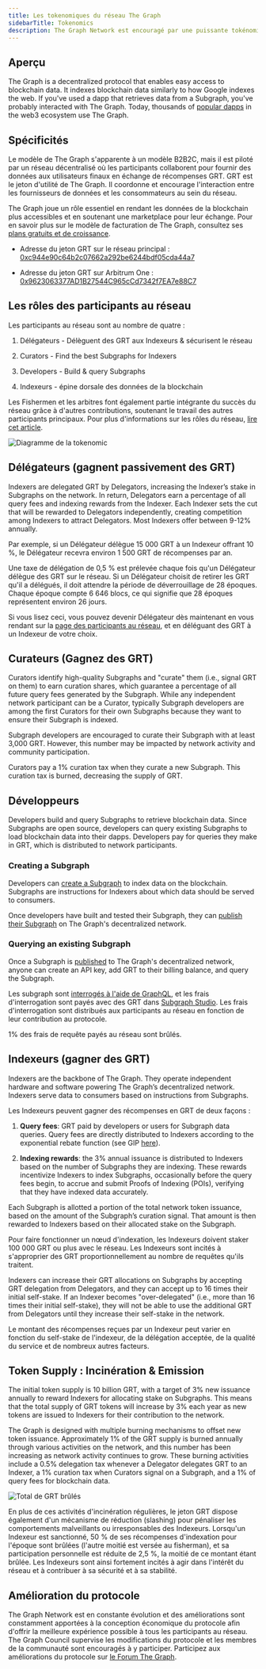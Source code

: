 ```yaml
---
title: Les tokenomiques du réseau The Graph
sidebarTitle: Tokenomics
description: The Graph Network est encouragé par une puissante tokénomic. Voici comment fonctionne GRT, le jeton d'utilité de travail natif de The Graph.
---
```


## Aperçu

The Graph is a decentralized protocol that enables easy access to blockchain data. It indexes blockchain data similarly to how Google indexes the web. If you've used a dapp that retrieves data from a Subgraph, you've probably interacted with The Graph. Today, thousands of [popular dapps](https://thegraph.com/explorer) in the web3 ecosystem use The Graph.

## Spécificités⁠

Le modèle de The Graph s'apparente à un modèle B2B2C, mais il est piloté par un réseau décentralisé où les participants collaborent pour fournir des données aux utilisateurs finaux en échange de récompenses GRT. GRT est le jeton d'utilité de The Graph. Il coordonne et encourage l'interaction entre les fournisseurs de données et les consommateurs au sein du réseau.

The Graph joue un rôle essentiel en rendant les données de la blockchain plus accessibles et en soutenant une marketplace pour leur échange. Pour en savoir plus sur le modèle de facturation de The Graph, consultez ses [plans gratuits et de croissance](/subgraphs/billing/).

- Adresse du jeton GRT sur le réseau principal : [0xc944e90c64b2c07662a292be6244bdf05cda44a7](https://etherscan.io/token/0xc944e90c64b2c07662a292be6244bdf05cda44a7)

- Adresse du jeton GRT sur Arbitrum One : [0x9623063377AD1B27544C965cCd7342f7EA7e88C7](https://arbiscan.io/token/0x9623063377ad1b27544c965ccd7342f7ea7e88c7)

## Les rôles des participants au réseau

Les participants au réseau sont au nombre de quatre :

1. Délégateurs - Délèguent des GRT aux Indexeurs & sécurisent le réseau

2. Curators - Find the best Subgraphs for Indexers

3. Developers - Build & query Subgraphs

4. Indexeurs - épine dorsale des données de la blockchain

Les Fishermen et les arbitres font également partie intégrante du succès du réseau grâce à d'autres contributions, soutenant le travail des autres participants principaux. Pour plus d'informations sur les rôles du réseau, [lire cet article](https://thegraph.com/blog/the-graph-grt-token-economics/).

![Diagramme de la tokenomic](/img/updated-tokenomics-image.png)

## Délégateurs (gagnent passivement des GRT)

Indexers are delegated GRT by Delegators, increasing the Indexer’s stake in Subgraphs on the network. In return, Delegators earn a percentage of all query fees and indexing rewards from the Indexer. Each Indexer sets the cut that will be rewarded to Delegators independently, creating competition among Indexers to attract Delegators. Most Indexers offer between 9-12% annually.

Par exemple, si un Délégateur délègue 15 000 GRT à un Indexeur offrant 10 %, le Délégateur recevra environ 1 500 GRT de récompenses par an.

Une taxe de délégation de 0,5 % est prélevée chaque fois qu'un Délégateur délègue des GRT sur le réseau. Si un Délégateur choisit de retirer les GRT qu'il a délégués, il doit attendre la période de déverrouillage de 28 époques. Chaque époque compte 6 646 blocs, ce qui signifie que 28 époques représentent environ 26 jours.

Si vous lisez ceci, vous pouvez devenir Délégateur dès maintenant en vous rendant sur la [page des participants au réseau](https://thegraph.com/explorer/participants/indexers), et en déléguant des GRT à un Indexeur de votre choix.

## Curateurs (Gagnez des GRT)

Curators identify high-quality Subgraphs and "curate" them (i.e., signal GRT on them) to earn curation shares, which guarantee a percentage of all future query fees generated by the Subgraph. While any independent network participant can be a Curator, typically Subgraph developers are among the first Curators for their own Subgraphs because they want to ensure their Subgraph is indexed.

Subgraph developers are encouraged to curate their Subgraph with at least 3,000 GRT. However, this number may be impacted by network activity and community participation.

Curators pay a 1% curation tax when they curate a new Subgraph. This curation tax is burned, decreasing the supply of GRT.

## Développeurs

Developers build and query Subgraphs to retrieve blockchain data. Since Subgraphs are open source, developers can query existing Subgraphs to load blockchain data into their dapps. Developers pay for queries they make in GRT, which is distributed to network participants.

### Creating a Subgraph

Developers can [create a Subgraph](/developing/creating-a-subgraph/) to index data on the blockchain. Subgraphs are instructions for Indexers about which data should be served to consumers.

Once developers have built and tested their Subgraph, they can [publish their Subgraph](/subgraphs/developing/publishing/publishing-a-subgraph/) on The Graph's decentralized network.

### Querying an existing Subgraph

Once a Subgraph is [published](/subgraphs/developing/publishing/publishing-a-subgraph/) to The Graph's decentralized network, anyone can create an API key, add GRT to their billing balance, and query the Subgraph.

Les subgraph sont [interrogés à l'aide de GraphQL](/subgraphs/querying/introduction/), et les frais d'interrogation sont payés avec des GRT dans [Subgraph Studio](https://thegraph.com/studio/). Les frais d'interrogation sont distribués aux participants au réseau en fonction de leur contribution au protocole.

1% des frais de requête payés au réseau sont brûlés.

## Indexeurs (gagner des GRT)

Indexers are the backbone of The Graph. They operate independent hardware and software powering The Graph’s decentralized network. Indexers serve data to consumers based on instructions from Subgraphs.

Les Indexeurs peuvent gagner des récompenses en GRT de deux façons :

1. **Query fees**: GRT paid by developers or users for Subgraph data queries. Query fees are directly distributed to Indexers according to the exponential rebate function (see GIP [here](https://forum.thegraph.com/t/gip-0051-exponential-query-fee-rebates-for-indexers/4162)).

2. **Indexing rewards**: the 3% annual issuance is distributed to Indexers based on the number of Subgraphs they are indexing. These rewards incentivize Indexers to index Subgraphs, occasionally before the query fees begin, to accrue and submit Proofs of Indexing (POIs), verifying that they have indexed data accurately.

Each Subgraph is allotted a portion of the total network token issuance, based on the amount of the Subgraph’s curation signal. That amount is then rewarded to Indexers based on their allocated stake on the Subgraph.

Pour faire fonctionner un nœud d'indexation, les Indexeurs doivent staker 100 000 GRT ou plus avec le réseau. Les Indexeurs sont incités à s'approprier des GRT proportionnellement au nombre de requêtes qu'ils traitent.

Indexers can increase their GRT allocations on Subgraphs by accepting GRT delegation from Delegators, and they can accept up to 16 times their initial self-stake. If an Indexer becomes "over-delegated" (i.e., more than 16 times their initial self-stake), they will not be able to use the additional GRT from Delegators until they increase their self-stake in the network.

Le montant des récompenses reçues par un Indexeur peut varier en fonction du self-stake de l'indexeur, de la délégation acceptée, de la qualité du service et de nombreux autres facteurs.

## Token Supply : Incinération & Emission

The initial token supply is 10 billion GRT, with a target of 3% new issuance annually to reward Indexers for allocating stake on Subgraphs. This means that the total supply of GRT tokens will increase by 3% each year as new tokens are issued to Indexers for their contribution to the network.

The Graph is designed with multiple burning mechanisms to offset new token issuance. Approximately 1% of the GRT supply is burned annually through various activities on the network, and this number has been increasing as network activity continues to grow. These burning activities include a 0.5% delegation tax whenever a Delegator delegates GRT to an Indexer, a 1% curation tax when Curators signal on a Subgraph, and a 1% of query fees for blockchain data.

![Total de GRT brûlés](/img/total-burned-grt.jpeg)

En plus de ces activités d'incinération régulières, le jeton GRT dispose également d'un mécanisme de réduction (slashing) pour pénaliser les comportements malveillants ou irresponsables des Indexeurs. Lorsqu'un Indexeur est sanctionné, 50 % de ses récompenses d'indexation pour l'époque sont brûlées (l'autre moitié est versée au fisherman), et sa participation personnelle est réduite de 2,5 %, la moitié de ce montant étant brûlée. Les Indexeurs sont ainsi fortement incités à agir dans l'intérêt du réseau et à contribuer à sa sécurité et à sa stabilité.

## Amélioration du protocole

The Graph Network est en constante évolution et des améliorations sont constamment apportées à la conception économique du protocole afin d'offrir la meilleure expérience possible à tous les participants au réseau. The Graph Council supervise les modifications du protocole et les membres de la communauté sont encouragés à y participer. Participez aux améliorations du protocole sur [le Forum The Graph](https://forum.thegraph.com/).
